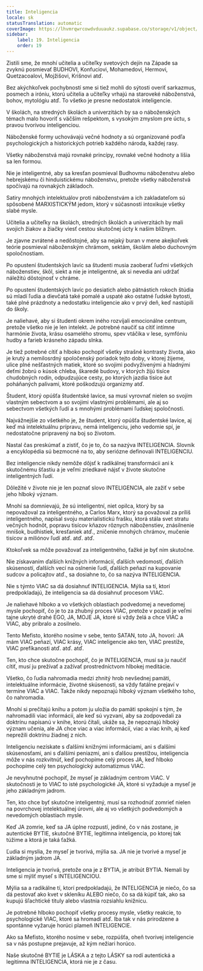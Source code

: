 ```yaml
---
title: Inteligencia
locale: sk
statusTranslation: automatic
coverImage: https://lhvmrqwrcowdvduuaukz.supabase.co/storage/v1/object/public/strapi-uploads/small_cover-educacion-fundamental.webp-2d51a7828a2b1309555be27f7e2a61a0.webp
sidebar:
    label: 19. Inteligencia
    order: 19
---
```

Zistili sme, že mnohí učitelia a učiteľky svetových dejín na Západe sa zvyknú posmievať BUDHOVI, Konfuciovi, Mohamedovi, Hermovi, Quetzacoalovi, Mojžišovi, Krišnovi atď.

Bez akýchkoľvek pochybností sme si tiež mohli do sýtosti overiť sarkazmus, posmech a iróniu, ktorú učitelia a učiteľky vrhajú na staroveké náboženstvá, bohov, mytológiu atď. To všetko je presne nedostatok inteligencie.

V školách, na stredných školách a univerzitách by sa o náboženských témach malo hovoriť s väčším rešpektom, s vysokým zmyslom pre úctu, s pravou tvorivou inteligenciou.

Náboženské formy uchovávajú večné hodnoty a sú organizované podľa psychologických a historických potrieb každého národa, každej rasy.

Všetky náboženstvá majú rovnaké princípy, rovnaké večné hodnoty a líšia sa len formou.

Nie je inteligentné, aby sa kresťan posmieval Budhovmu náboženstvu alebo hebrejskému či hinduistickému náboženstvu, pretože všetky náboženstvá spočívajú na rovnakých základoch.

Satiry mnohých intelektuálov proti náboženstvám a ich zakladateľom sú spôsobené MARXISTICKÝM jedom, ktorý v súčasnosti intoxikuje všetky slabé mysle.

Učitelia a učiteľky na školách, stredných školách a univerzitách by mali svojich žiakov a žiačky viesť cestou skutočnej úcty k našim blížnym.

Je zjavne zvrátené a nedôstojné, aby sa nejaký buran v mene akejkoľvek teórie posmieval náboženským chrámom, sektám, školám alebo duchovným spoločnostiam.

Po opustení študentských lavíc sa študenti musia zaoberať ľuďmi všetkých náboženstiev, škôl, siekt a nie je inteligentné, ak si nevedia ani udržať náležitú dôstojnosť v chráme.

Po opustení študentských lavíc po desiatich alebo pätnástich rokoch štúdia sú mladí ľudia a dievčatá také pomalé a uspaté ako ostatné ľudské bytosti, také plné prázdnoty a nedostatku inteligencie ako v prvý deň, keď nastúpili do školy.

Je naliehavé, aby si študenti okrem iného rozvíjali emocionálne centrum, pretože všetko nie je len intelekt. Je potrebné naučiť sa cítiť intímne harmónie života, krásu osamelého stromu, spev vtáčika v lese, symfóniu hudby a farieb krásneho západu slnka.

Je tiež potrebné cítiť a hlboko pochopiť všetky strašné kontrasty života, ako je krutý a nemilosrdný spoločenský poriadok tejto doby, v ktorej žijeme, ulice plné nešťastných matiek, ktoré so svojimi podvyživenými a hladnými deťmi žobrú o kúsok chleba, škaredé budovy, v ktorých žijú tisíce chudobných rodín, odpudzujúce cesty, po ktorých jazdia tisíce áut poháňaných palivami, ktoré poškodzujú organizmy atď.

Študent, ktorý opúšťa študentské lavice, sa musí vyrovnať nielen so svojím vlastným sebectvom a so svojimi vlastnými problémami, ale aj so sebectvom všetkých ľudí a s mnohými problémami ľudskej spoločnosti.

Najvážnejšie zo všetkého je, že študent, ktorý opúšťa študentské lavice, aj keď má intelektuálnu prípravu, nemá inteligenciu, jeho vedomie spí, je nedostatočne pripravený na boj so životom.

Nastal čas preskúmať a zistiť, čo je to, čo sa nazýva INTELIGENCIA. Slovník a encyklopédia sú bezmocné na to, aby seriózne definovali INTELIGENCIU.

Bez inteligencie nikdy nemôže dôjsť k radikálnej transformácii ani k skutočnému šťastiu a je veľmi zriedkavé nájsť v živote skutočne inteligentných ľudí.

Dôležité v živote nie je len poznať slovo INTELIGENCIA, ale zažiť v sebe jeho hlboký význam.

Mnohí sa domnievajú, že sú inteligentní, niet opilca, ktorý by sa nepovažoval za inteligentného, a Carlos Marx, ktorý sa považoval za príliš inteligentného, napísal svoju materialistickú frašku, ktorá stála svet stratu večných hodnôt, popravu tisícov kňazov rôznych náboženstiev, znásilnenie mníšok, budhistiek, kresťaniek atď., zničenie mnohých chrámov, mučenie tisícov a miliónov ľudí atď. atď. atď.

Ktokoľvek sa môže považovať za inteligentného, ťažké je byť ním skutočne.

Nie získavaním ďalších knižných informácií, ďalších vedomostí, ďalších skúseností, ďalších vecí na oslnenie ľudí, ďalších peňazí na kupovanie sudcov a policajtov atď., sa dosiahne to, čo sa nazýva INTELIGENCIA.

Nie s týmto VIAC sa dá dosiahnuť INTELIGENCIA. Mýlia sa tí, ktorí predpokladajú, že inteligencia sa dá dosiahnuť procesom VIAC.

Je naliehavé hlboko a vo všetkých oblastiach podvedomej a nevedomej mysle pochopiť, čo je to za zhubný proces VIAC, pretože v pozadí je veľmi tajne ukryté drahé EGO, JA, MOJE JA, ktoré si vždy želá a chce VIAC a VIAC, aby pribralo a zosilnelo.

Tento Mefisto, ktorého nosíme v sebe, tento SATAN, toto JA, hovorí: JA mám VIAC peňazí, VIAC krásy, VIAC inteligencie ako ten, VIAC prestíže, VIAC prefíkanosti atď. atď. atď.

Ten, kto chce skutočne pochopiť, čo je INTELIGENCIA, musí sa ju naučiť cítiť, musí ju prežívať a zažívať prostredníctvom hlbokej meditácie.

Všetko, čo ľudia nahromadia medzi zhnitý hrob nevšednej pamäti, intelektuálne informácie, životné skúsenosti, sa vždy fatálne prejaví v termíne VIAC a VIAC. Takže nikdy nepoznajú hlboký význam všetkého toho, čo nahromadia.

Mnohí si prečítajú knihu a potom ju uložia do pamäti spokojní s tým, že nahromadili viac informácií, ale keď sú vyzvaní, aby sa zodpovedali za doktrínu napísanú v knihe, ktorú čítali, ukáže sa, že nepoznajú hlboký význam učenia, ale JA chce viac a viac informácií, viac a viac kníh, aj keď neprežili doktrínu žiadnej z nich.

Inteligenciu nezískate s ďalšími knižnými informáciami, ani s ďalšími skúsenosťami, ani s ďalšími peniazmi, ani s ďalšou prestížou, inteligencia môže v nás rozkvitnúť, keď pochopíme celý proces JA, keď hlboko pochopíme celý ten psychologický automatizmus VIAC.

Je nevyhnutné pochopiť, že myseľ je základným centrom VIAC. V skutočnosti je to VIAC to isté psychologické JA, ktoré si vyžaduje a myseľ je jeho základným jadrom.

Ten, kto chce byť skutočne inteligentný, musí sa rozhodnúť zomrieť nielen na povrchovej intelektuálnej úrovni, ale aj vo všetkých podvedomých a nevedomých oblastiach mysle.

Keď JA zomrie, keď sa JA úplne rozpustí, jediné, čo v nás zostane, je autentické BYTIE, skutočné BYTIE, legitímna inteligencia, po ktorej tak túžime a ktorá je taká ťažká.

Ľudia si myslia, že myseľ je tvorivá, mýlia sa. JA nie je tvorivé a myseľ je základným jadrom JA.

Inteligencia je tvorivá, pretože ona je z BYTIA, je atribút BYTIA. Nemali by sme si mýliť myseľ s INTELIGENCIOU.

Mýlia sa a radikálne tí, ktorí predpokladajú, že INTELIGENCIA je niečo, čo sa dá pestovať ako kvet v skleníku ALEBO niečo, čo sa dá kúpiť tak, ako sa kupujú šľachtické tituly alebo vlastnia rozsiahlu knižnicu.

Je potrebné hlboko pochopiť všetky procesy mysle, všetky reakcie, to psychologické VIAC, ktoré sa hromadí atď. Iba tak v nás prirodzene a spontánne vyžaruje horúci plameň INTELIGENCIE.

Ako sa Mefisto, ktorého nosíme v sebe, rozpúšťa, oheň tvorivej inteligencie sa v nás postupne prejavuje, až kým nežiari horúco.

Naše skutočné BYTIE je LÁSKA a z tejto LÁSKY sa rodí autentická a legitímna INTELIGENCIA, ktorá nie je z času.

